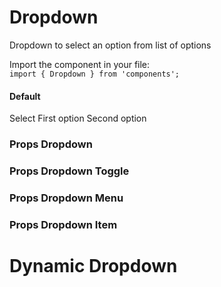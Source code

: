 
<Meta title="Components/Dropdown" />

# Dropdown

Dropdown to select an option from list of options

Import the component in your file:  
`import { Dropdown } from 'components';`

#### Default

<Preview>
  <Story name="default">
    <Dropdown>
      <Dropdown.Toggle>Select</Dropdown.Toggle>
      <Dropdown.Menu>
        <Dropdown.Item>First option</Dropdown.Item>
        <Dropdown.Item>Second option</Dropdown.Item>
      </Dropdown.Menu>
    </Dropdown>
  </Story>
</Preview>

### Props Dropdown

<Props of={Dropdown} />

### Props Dropdown Toggle

<Props of={Dropdown.Toggle} />

### Props Dropdown Menu

<Props of={Dropdown.Menu} />

### Props Dropdown Item

<Props of={Dropdown.Item} />

# Dynamic Dropdown

<Preview>
  <Story name="Dynamic Dropdown">
    <DynamicDropdown
      label="Select Country"
      data={[
        {
          key: 'nepal',
          label: 'Nepal'
        },
        {
          key: 'norway',
          label: 'Norway'
        }
      ]}
      onSelectOption={action('onClick')}
    />
  </Story>
</Preview>

<Props of={DynamicDropdown} />
